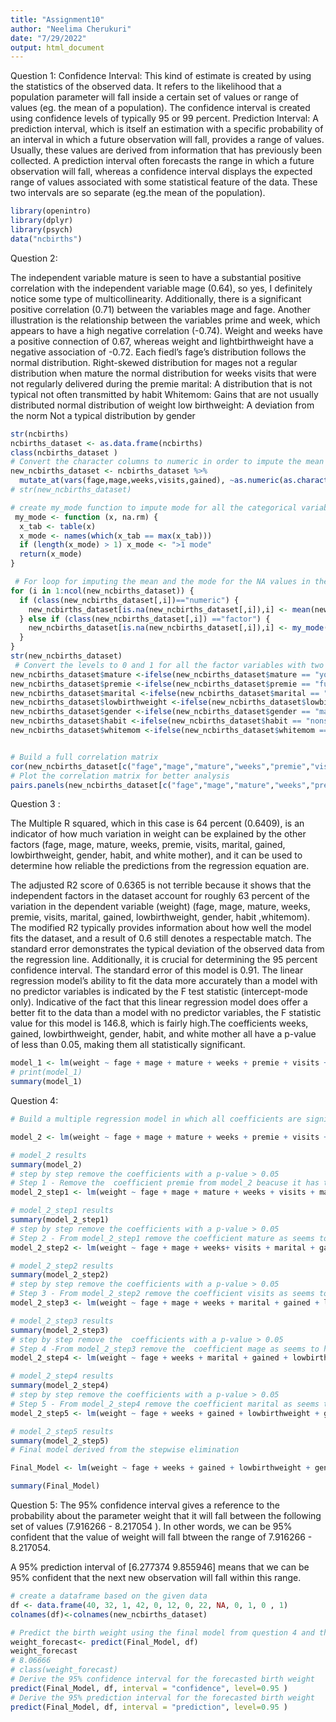 ```yaml
---
title: "Assignment10"
author: "Neelima Cherukuri"
date: "7/29/2022"
output: html_document
---
```


Question 1:
Confidence Interval: This kind of estimate is created by using the statistics of the observed data. It refers to the likelihood that a population parameter will fall inside a certain set of values or range of values (eg. the mean of a population). The confidence interval is created using confidence levels of typically 95 or 99 percent.
Prediction Interval: A prediction interval, which is itself an estimation with a specific probability of an interval in which a future observation will fall, provides a range of values. Usually, these values are derived from information that has previously been collected.
A prediction interval often forecasts the range in which a future observation will fall, whereas a confidence interval displays the expected range of values associated with some statistical feature of the data. These two intervals are so separate (eg.the mean of the population).

```r
library(openintro)
library(dplyr)
library(psych)
data("ncbirths")
```

Question 2:

The independent variable mature is seen to have a substantial positive correlation with the independent variable mage (0.64), so yes, I definitely notice some type of multicollinearity. Additionally, there is a significant positive correlation (0.71) between the variables mage and fage. Another illustration is the relationship between the variables prime and week, which appears to have a high negative correlation (-0.74).
Weight and weeks have a positive connection of 0.67, whereas weight and lightbirthweight have a negative association of -0.72.
Each fiedl's fage's distribution follows the normal distribution. Right-skewed distribution for mages not a regular distribution when mature the normal distribution for weeks visits that were not regularly delivered during the premie marital: A distribution that is not typical not often transmitted by habit Whitemom: Gains that are not usually distributed normal distribution of weight low birthweight: A deviation from the norm Not a typical distribution by gender


```r
str(ncbirths)
ncbirths_dataset <- as.data.frame(ncbirths)
class(ncbirths_dataset )
# Convert the character columns to numeric in order to impute the mean
new_ncbirths_dataset <- ncbirths_dataset %>% 
  mutate_at(vars(fage,mage,weeks,visits,gained), ~as.numeric(as.character(.)))
# str(new_ncbirths_dataset)

# create my_mode function to impute mode for all the categorical variables in the dataset
 my_mode <- function (x, na.rm) {
  x_tab <- table(x)
  x_mode <- names(which(x_tab == max(x_tab)))
  if (length(x_mode) > 1) x_mode <- ">1 mode"
  return(x_mode)
}

 # For loop for imputing the mean and the mode for the NA values in the dataset
for (i in 1:ncol(new_ncbirths_dataset)) {
  if (class(new_ncbirths_dataset[,i])=="numeric") {
    new_ncbirths_dataset[is.na(new_ncbirths_dataset[,i]),i] <- mean(new_ncbirths_dataset[,i], na.rm = TRUE)
  } else if (class(new_ncbirths_dataset[,i]) =="factor") {
    new_ncbirths_dataset[is.na(new_ncbirths_dataset[,i]),i] <- my_mode(new_ncbirths_dataset[,i], na.rm = TRUE)
  }
}
str(new_ncbirths_dataset)
 # Convert the levels to 0 and 1 for all the factor variables with two levels(1,2)
new_ncbirths_dataset$mature <-ifelse(new_ncbirths_dataset$mature == "younger mom", 0, 1)
new_ncbirths_dataset$premie <-ifelse(new_ncbirths_dataset$premie == "full term", 0, 1)
new_ncbirths_dataset$marital <-ifelse(new_ncbirths_dataset$marital == "married", 0, 1)
new_ncbirths_dataset$lowbirthweight <-ifelse(new_ncbirths_dataset$lowbirthweight == "not low", 0, 1)
new_ncbirths_dataset$gender <-ifelse(new_ncbirths_dataset$gender == "male", 0, 1)
new_ncbirths_dataset$habit <-ifelse(new_ncbirths_dataset$habit == "nonsmoker", 0, 1)
new_ncbirths_dataset$whitemom <-ifelse(new_ncbirths_dataset$whitemom == "not white", 0, 1)


# Build a full correlation matrix
cor(new_ncbirths_dataset[c("fage","mage","mature","weeks","premie","visits","marital", "gained", "weight","lowbirthweight","gender", "habit","whitemom")])
# Plot the correlation matrix for better analysis
pairs.panels(new_ncbirths_dataset[c("fage","mage","mature","weeks","premie","visits","marital", "gained", "weight","lowbirthweight","gender", "habit","whitemom")])


```


Question 3 :

The Multiple R squared, which in this case is 64 percent (0.6409), is an indicator of how much variation in weight can be explained by the other factors (fage, mage, mature, weeks, premie, visits, marital, gained, lowbirthweight, gender, habit, and white mother), and it can be used to determine how reliable the predictions from the regression equation are.

The adjusted R2 score of 0.6365 is not terrible because it shows that the independent factors in the dataset account for roughly 63 percent of the variation in the dependent variable (weight) (fage, mage, mature, weeks, premie, visits, marital, gained, lowbirthweight, gender, habit ,whitemom). The modified R2 typically provides information about how well the model fits the dataset, and a result of 0.6 still denotes a respectable match.
The standard error demonstrates the typical deviation of the observed data from the regression line. Additionally, it is crucial for determining the 95 percent confidence interval. The standard error of this model is 0.91.
The linear regression model's ability to fit the data more accurately than a model with no predictor variables is indicated by the F test statistic (intercept-mode only).
Indicative of the fact that this linear regression model does offer a better fit to the data than a model with no predictor variables, the F statistic value for this model is 146.8, which is fairly high.The coefficients weeks, gained, lowbirthweight, gender, habit, and white mother all have a p-value of less than 0.05, making them all statistically significant.
```r
model_1 <- lm(weight ~ fage + mage + mature + weeks + premie + visits + marital + gained + lowbirthweight + gender + habit + whitemom, data = new_ncbirths_dataset)
# print(model_1)
summary(model_1)
```


Question 4:
```r
# Build a multiple regression model in which all coefficients are significant.

model_2 <- lm(weight ~ fage + mage + mature + weeks + premie + visits + marital + gained + lowbirthweight + gender + habit + whitemom, data = new_ncbirths_dataset)

# model_2 results
summary(model_2)
# step by step remove the coefficients with a p-value > 0.05
# Step 1 - Remove the  coefficient premie from model_2 beacuse it has the highest p-value (0.937139).
model_2_step1 <- lm(weight ~ fage + mage + mature + weeks + visits + marital + gained + lowbirthweight + gender + habit + whitemom, data = new_ncbirths_dataset)

# model_2_step1 results
summary(model_2_step1)
# step by step remove the coefficients with a p-value > 0.05
# Step 2 - From model_2_step1 remove the coefficient mature as seems to have the highest p-value(0.926838) that is greater than 0.05.
model_2_step2 <- lm(weight ~ fage + mage + weeks+ visits + marital + gained + lowbirthweight + gender + habit + whitemom, data = new_ncbirths_dataset)

# model_2_step2 results
summary(model_2_step2)
# step by step remove the coefficients with a p-value > 0.05
# Step 3 - From model_2_step2 remove the coefficient visits as seems to have the highest p-value(0.74600) that is greater than 0.05.
model_2_step3 <- lm(weight ~ fage + mage + weeks + marital + gained + lowbirthweight + gender + habit + whitemom, data = new_ncbirths_dataset)

# model_2_step3 results
summary(model_2_step3)
# step by step remove the  coefficients with a p-value > 0.05
# Step 4 -From model_2_step3 remove the  coefficient mage as seems to have the highest p-value(0.572290) that is greater than 0.05.
model_2_step4 <- lm(weight ~ fage + weeks + marital + gained + lowbirthweight + gender + habit + whitemom, data = new_ncbirths_dataset)

# model_2_step4 results
summary(model_2_step4)
# step by step remove the coefficients with a p-value > 0.05
# Step 5 - From model_2_step4 remove the coefficient marital as seems to have the highest p-value(0.235578) that is greater than 0.05.
model_2_step5 <- lm(weight ~ fage + weeks + gained + lowbirthweight + gender + habit + whitemom, data = new_ncbirths_dataset)

# model_2_step5 results
summary(model_2_step5)
# Final model derived from the stepwise elimination 

Final_Model <- lm(weight ~ fage + weeks + gained + lowbirthweight + gender + habit + whitemom, data = new_ncbirths_dataset)

summary(Final_Model)

```
Question 5:
The 95% confidence interval gives a reference to the probability about the parameter weight that it will fall between the following set of values (7.916266 - 8.217054 ). In other words, we can be 95% confident that the value of weight will fall btween the range of 7.916266 - 8.217054.

A 95% prediction interval of [6.277374 9.855946] means that we can be 95% confident that the next new observation will fall within this range.
```r
# create a dataframe based on the given data
df <- data.frame(40, 32, 1, 42, 0, 12, 0, 22, NA, 0, 1, 0 , 1)
colnames(df)<-colnames(new_ncbirths_dataset)

# Predict the birth weight using the final model from question 4 and the given data
weight_forecast<- predict(Final_Model, df)
weight_forecast
# 8.06666
# class(weight_forecast)
# Derive the 95% confidence interval for the forecasted birth weight
predict(Final_Model, df, interval = "confidence", level=0.95 )
# Derive the 95% prediction interval for the forecasted birth weight 
predict(Final_Model, df, interval = "prediction", level=0.95 )
```


```r
```


```r
```

